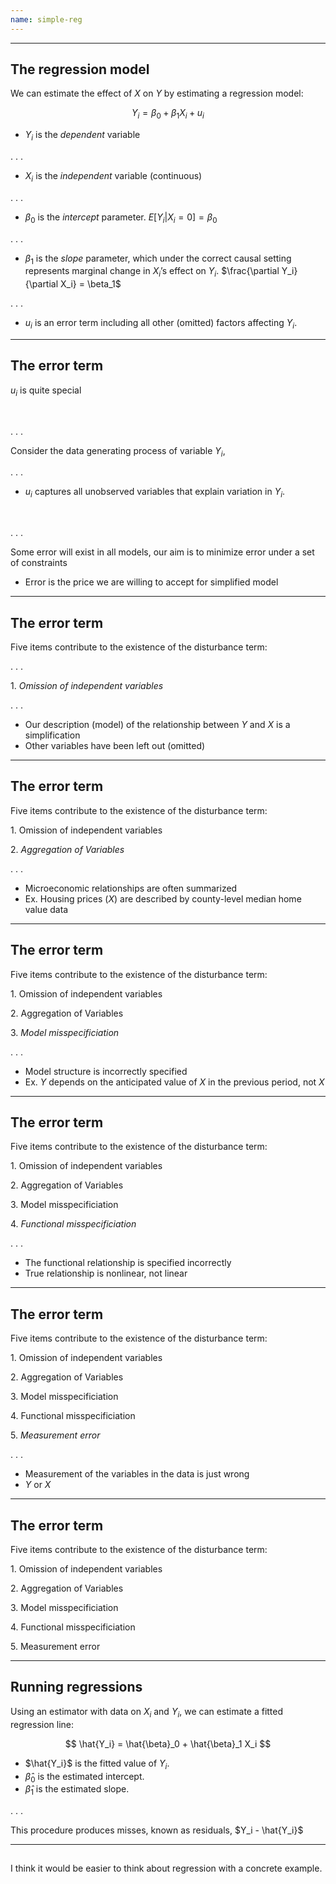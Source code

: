 ```yaml
---
name: simple-reg
---
```



---

## The regression model

We can estimate the effect of $X$ on $Y$ by estimating a [regression model:]{.hi}

$$Y_i = \beta_0 + \beta_1 X_i + u_i$$

- $Y_i$ is the _dependent_ variable 

. . .

- $X_i$ is the _independent_ variable (continuous)

. . .

- $\beta_0$ is the _intercept_ parameter. $E\left[ {Y_i | X_i=0} \right] = \beta_0$

. . .

- $\beta_1$ is the _slope_ parameter, which under the correct causal setting represents marginal change in $X_i$'s effect on $Y_i$. $\frac{\partial Y_i}{\partial X_i} = \beta_1$


. . .

- $u_i$ is an error term including all other (omitted) factors affecting $Y_i$.

---

## The error term

$u_i$ is quite special 

<br>

. . . 

Consider the [data generating process]{.note} of variable $Y_i$,

. . .

- $u_i$ captures [all unobserved variables]{.blue} that explain variation in $Y_i$.

<br>

. . .

Some error will exist in all models, our aim is to minimize error under a set of constraints

- Error is the price we are willing to accept for simplified model

---

## The error term

[Five]{.hi} items contribute to the existence of the disturbance term:

. . .

[1]{.hi}. [_Omission of independent variables_]{.hii}


. . .

- Our description (model) of the relationship between $Y$ and $X$ is a simplification
- Other variables have been left out (omitted)

---

## The error term {data-visibility="uncounted"}

[Five]{.hi} items contribute to the existence of the disturbance term:

[1]{.hi}. Omission of independent variables

[2]{.hi}. [_Aggregation of Variables_]{.hii}

. . .

- Microeconomic relationships are often summarized
- [Ex.]{.ex} Housing prices ($X$) are described by county-level median home value data

---

## The error term {data-visibility="uncounted"}

[Five]{.hi} items contribute to the existence of the disturbance term:

[1]{.hi}. Omission of independent variables

[2]{.hi}. Aggregation of Variables

[3]{.hi}. [_Model misspecificiation_]{.hii}

. . .

- Model structure is incorrectly specified
- [Ex.]{.ex} $Y$ depends on the anticipated value of $X$ in the previous period, not $X$

---

## The error term {data-visibility="uncounted"}

[Five]{.hi} items contribute to the existence of the disturbance term:

[1]{.hi}. Omission of independent variables

[2]{.hi}. Aggregation of Variables

[3]{.hi}. Model misspecificiation

[4]{.hi}. [_Functional misspecificiation_]{.hii}

. . .

- The functional relationship is specified incorrectly
- True relationship is nonlinear, not linear

---

## The error term {data-visibility="uncounted"}

[Five]{.hi} items contribute to the existence of the disturbance term:

[1]{.hi}. Omission of independent variables

[2]{.hi}. Aggregation of Variables

[3]{.hi}. Model misspecificiation

[4]{.hi}. Functional misspecificiation

[5]{.hi}. [_Measurement error_]{.hii}

. . .

- Measurement of the variables in the data is just wrong
- $Y$ or $X$ 

---

## The error term {data-visibility="uncounted"}

[Five]{.hi} items contribute to the existence of the disturbance term:

[1]{.hi}. Omission of independent variables

[2]{.hi}. Aggregation of Variables

[3]{.hi}. Model misspecificiation

[4]{.hi}. Functional misspecificiation

[5]{.hi}. Measurement error

---

## Running regressions

Using an estimator with data on $X_i$ and $Y_i$, we can estimate a [fitted regression line:]{.hi}

$$
\hat{Y_i} = \hat{\beta}_0 + \hat{\beta}_1 X_i
$$

- $\hat{Y_i}$ is the [fitted value]{.hi} of $Y_i$.
- $\hat{\beta}_0$ is the [estimated intercept]{.hi}.
- $\hat{\beta}_1$ is the [estimated slope]{.hi}.

. . .

This procedure produces misses, known as [residuals]{.hi}, $Y_i - \hat{Y_i}$

---

##

::: {.vertical-center}
I think it would be easier to think about regression with a concrete example.
:::

<!-- ---

## Running regressions

Let's simplify the math a bit.^[[Note:] The caret/hat is denoted over $Y$ denotes that it is a fitted value
] Suppose:

$$
\hat{Y_i} = b_0 + b_1 X_i
$$

where $b_0$ and $b_1$ are estimates that describe a linear relationship

. . .

[Goal]{.note} Pick a $b_0$ and a $b_1$ that fits the data or minimizes the residuals

. . .

_So how do we pick $b_0$ and $b_1$?_ -->